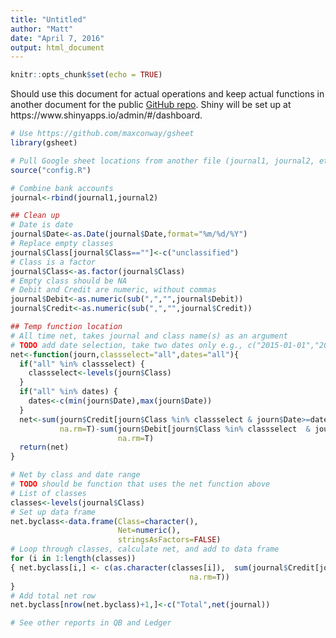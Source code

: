 ```yaml
---
title: "Untitled"
author: "Matt"
date: "April 7, 2016"
output: html_document
---
```


```r
knitr::opts_chunk$set(echo = TRUE)
```

Should use this document for actual operations and keep actual functions in another document for the public [GitHub repo](https://github.com/mattbk/ledgerr). Shiny will be set up at https://www.shinyapps.io/admin/#/dashboard.

```r
# Use https://github.com/maxconway/gsheet
library(gsheet)

# Pull Google sheet locations from another file (journal1, journal2, etc.)
source("config.R")

# Combine bank accounts
journal<-rbind(journal1,journal2)

## Clean up
# Date is date
journal$Date<-as.Date(journal$Date,format="%m/%d/%Y")
# Replace empty classes
journal$Class[journal$Class==""]<-c("unclassified")
# Class is a factor
journal$Class<-as.factor(journal$Class)
# Empty class should be NA
# Debit and Credit are numeric, without commas
journal$Debit<-as.numeric(sub(",","",journal$Debit))
journal$Credit<-as.numeric(sub(",","",journal$Credit))

## Temp function location
# All time net, takes journal and class name(s) as an argument 
# TODO add date selection, take two dates only e.g., c("2015-01-01","2015-12-31") and test first
net<-function(journ,classselect="all",dates="all"){
  if("all" %in% classselect) {
    classselect<-levels(journ$Class)
  }
  if("all" %in% dates) {
    dates<-c(min(journ$Date),max(journ$Date))
  }
  net<-sum(journ$Credit[journ$Class %in% classselect & journ$Date>=dates[1] & journ$Date<=dates[2]],
           na.rm=T)-sum(journ$Debit[journ$Class %in% classselect  & journ$Date>=dates[1] & journ$Date<=dates[2]],
                        na.rm=T)
  return(net)
}

# Net by class and date range
# TODO should be function that uses the net function above
# List of classes
classes<-levels(journal$Class)
# Set up data frame
net.byclass<-data.frame(Class=character(),
                        Net=numeric(),
                        stringsAsFactors=FALSE)
# Loop through classes, calculate net, and add to data frame
for (i in 1:length(classes))
{ net.byclass[i,] <- c(as.character(classes[i]),  sum(journal$Credit[journal$Class==classes[i]], na.rm=T) - sum(journal$Debit[journal$Class==classes[i]], 
                                        na.rm=T))
}
# Add total net row
net.byclass[nrow(net.byclass)+1,]<-c("Total",net(journal))

# See other reports in QB and Ledger

```